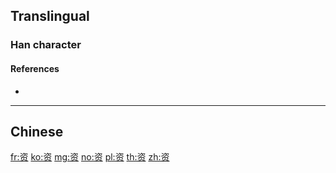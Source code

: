 {{character info/new}}
{{also|資}}
==Translingual==

===Han character===
{{Han char|rn=154|rad=贝|as=06|sn=10|four=|canj=IOBO|ids=⿱次贝}}

====References====
* {{Han ref|kx=1213.211|hdz=63641.010|uh=8D44|ud=36164}}

----

==Chinese==
{{zh-see|資}}

[[fr:资]]
[[ko:资]]
[[mg:资]]
[[no:资]]
[[pl:资]]
[[th:资]]
[[zh:资]]
